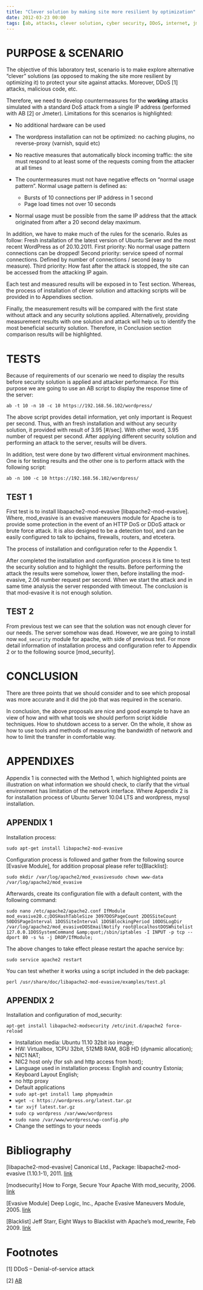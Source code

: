 ```yaml
---
title: "Clever solution by making site more resilient by optimization"
date: 2012-03-23 00:00
tags: [ab, attacks, clever solution, cyber security, DDoS, internet, jmeter, malicious code, wordpress]
---
```




PURPOSE & SCENARIO
==================



The objective of this laboratory test, scenario is to make explore
alternative “clever” solutions (as opposed to making the site more
resilient by optimizing it) to protect your site against attacks.
Moreover, DDoS [1] attacks, malicious code, etc.



Therefore, we need to develop countermeasures for the **working**
attacks simulated with a standard DoS attack from a single IP address
(performed with AB [2] or Jmeter). Limitations for this scenarios is
highlighted:



-   No additional hardware can be used
-   The wordpress installation can not be optimized: no caching plugins,
    no reverse-proxy (varnish, squid etc)
-   No reactive measures that automatically block incoming traffic: the
    site must respond to at least some of the requests coming from the
    attacker at all times
-   The countermeasures must not have negative effects on “normal usage
    pattern”. Normal usage pattern is defined as:
    -   Bursts of 10 connections per IP address in 1 second
    -   Page load times not over 10 seconds

    
    
-   Normal usage must be possible from the same IP address that the
    attack originated from after a 20 second delay maximum.



In addition, we have to make much of the rules for the scenario. Rules
as follow: Fresh installation of the latest version of Ubuntu Server and
the most recent WordPress as of 20.10.2011. First priority: No normal
usage pattern connections can be dropped! Second priority: service speed
of normal connections. Defined by number of connections / second (easy
to measure). Third priority: How fast after the attack is stopped, the
site can be accessed from the attacking IP again.



Each test and measured results will be exposed in to Test section.
Whereas, the process of installation of clever solution and attacking
scripts will be provided in to Appendixes section.



Finally, the measurement results will be compared with the first state
without attack and any security solutions applied. Alternatively,
providing measurement results with one solution and attack will help us
to identify the most beneficial security solution. Therefore, in
Conclusion section comparison results will be highlighted.



TESTS
=====



Because of requirements of our scenario we need to display the results
before security solution is applied and attacker performance. For this
purpose we are going to use an AB script to display the response time of
the server:



`ab -t 10 -n 10 -c 10 https://192.168.56.102/wordpress/`



The above script provides detail information, yet only important is
Request per second. Thus, with an fresh installation and without any
security solution, it provided with result of 3.95 [\#/sec]. With other
word, 3.95 number of request per second. After applying different
security solution and performing an attack to the server, results will
be divers.



In addition, test were done by two different virtual environment
machines. One is for testing results and the other one is to perform
attack with the following script:



`ab -n 100 -c 10 https://192.168.56.102/wordpress/`



TEST 1
------



First test is to install libapache2-mod-evasive
[libapache2-mod-evasive]. Where, mod\_evasive is an evasive maneuvers
module for Apache is to provide some protection in the event of an HTTP
DoS or DDoS attack or brute force attack. It is also designed to be a
detection tool, and can be easily configured to talk to ipchains,
firewalls, routers, and etcetera.



The process of installation and configuration refer to the Appendix 1.



After completed the installation and configuration process it is time to
test the security solution and to highlight the results. Before
performing the attack the results were somehow, lower then, before
installing the mod-evasive, 2.06 number request per second. When we
start the attack and in same time analysis the server responded with
timeout. The conclusion is that mod-evasive it is not enough solution.



TEST 2
------



From previous test we can see that the solution was not enough clever
for our needs. The server somehow was dead. However, we are going to
install now `mod_security` module for apache, with side of previous
test. For more detail information of installation process and
configuration refer to Appendix 2 or to the following source
[mod\_security].



CONCLUSION
==========



There are three points that we should consider and to see which proposal
was more accurate and it did the job that was required in the scenario.



In conclusion, the above proposals are nice and good example to have an
view of how and with what tools we should perform script kiddie
techniques. How to shutdown access to a server. On the whole, it show as
how to use tools and methods of measuring the bandwidth of network and
how to limit the transfer in comfortable way.



APPENDIXES
==========



Appendix 1 is connected with the Method 1, which highlighted points are
illustration on what information we should check, to clarify that the
virtual environment has limitation of the network interface. Where
Appendix 2 is for installation process of Ubuntu Server 10.04 LTS and
wordpress, mysql installation.



APPENDIX 1
----------



Installation process:

`sudo apt-get install libapache2-mod-evasive`

Configuration process is followed and gather from the following source
[Evasive Module], for addition proposal please refer to[Blacklist]:



```
sudo mkdir /var/log/apache2/mod_evasivesudo chown www-data /var/log/apache2/mod_evasive
```



Afterwards, create its configuration file with a default content, with
the following command:



```
sudo nano /etc/apache2/apache2.conf IfModule mod_evasive20.c;DOSHashTableSize 3097DOSPageCount 2DOSSiteCount 50DOSPageInterval 1DOSSiteInterval 1DOSBlockingPeriod 10DOSLogDir /var/log/apache2/mod_evasiveDOSEmailNotify root@localhostDOSWhitelist 127.0.0.1DOSSystemCommand &amp;quot;/sbin/iptables -I INPUT -p tcp --dport 80 -s %s -j DROP/IfModule;
```



The above changes to take effect please restart the apache service by:



`sudo service apache2 restart`



You can test whether it works using a script included in the deb
package:



`perl /usr/share/doc/libapache2-mod-evasive/examples/test.pl`



APPENDIX 2
----------



Installation and configuration of mod\_security:



`apt-get install libapache2-modsecurity /etc/init.d/apache2 force-reload`



-   Installation media: Ubuntu 11.10 32bit iso image;
-   HW: Virtualbox, 1CPU 32bit, 512MB RAM, 8GB HD (dynamic allocation);
-   NIC1 NAT;
-   NIC2 host only (for ssh and http access from host);
-   Language used in installation process: English and country Estonia;
-   Keyboard Layout English;
-   no http proxy
-   Default applications
-   `sudo apt-get install lamp phpmyadmin`
-   `wget -c https://wordpress.org/latest.tar.gz`
-   `tar xvjf latest.tar.gz`
-   `sudo cp wordpress /var/www/wordpress`
-   `sudo nano /var/www/wordpress/wp-config.php`
-   Change the settings to your needs



Bibliography
============



[libapache2-mod-evasive] Canonical Ltd., Package: libapache2-mod-evasive
(1.10.1-1), 2011. [link](https://packages.ubuntu.com/hardy/libapache2-mod-evasive)



[modsecurity] How to Forge, Secure Your Apache With mod\_security, 2006. [link](https://www.howtoforge.com/apache_mod_security)



[Evasive Module] Deep Logic, Inc., Apache Evasive Maneuvers Module,
2005. [link](https://fossies.org/unix/www/apache_httpd_modules/mod_evasive_1.10.1.tar.gz:t/mod_evasive/README)



[Blacklist] Jeff Starr, Eight Ways to Blacklist with Apache’s
mod\_rewrite, Feb 2009. [link](https://perishablepress.com/press/2009/02/03/eight-ways-to-blacklist-with-apaches-mod_rewrite/)



Footnotes
=========



[1] DDoS – Denial-of-service attack



[2] [AB](https://httpd.apache.org/docs/2.0/programs/ab.html)



